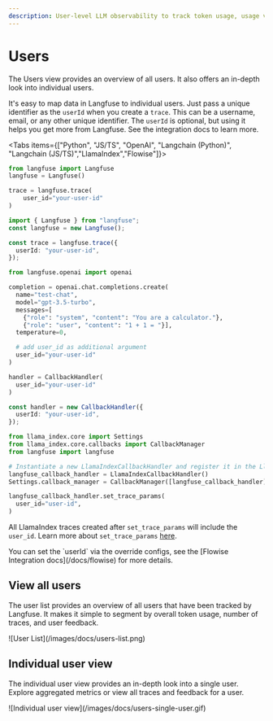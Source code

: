 ```yaml
---
description: User-level LLM observability to track token usage, usage volume and individual user feedback.
---
```


# Users

The Users view provides an overview of all users. It also offers an in-depth look into individual users.

It's easy to map data in Langfuse to individual users. Just pass a unique identifier as the `userId` when you create a `trace`. This can be a username, email, or any other unique identifier. The `userId` is optional, but using it helps you get more from Langfuse. See the integration docs to learn more.

<Tabs items={["Python", "JS/TS", "OpenAI", "Langchain (Python)", "Langchain (JS/TS)","LlamaIndex","Flowise"]}>
<Tab>

```python
from langfuse import Langfuse
langfuse = Langfuse()

trace = langfuse.trace(
    user_id="your-user-id"
)
```

</Tab>
<Tab>

```typescript
import { Langfuse } from "langfuse";
const langfuse = new Langfuse();

const trace = langfuse.trace({
  userId: "your-user-id",
});
```

</Tab>
<Tab>

```python
from langfuse.openai import openai

completion = openai.chat.completions.create(
  name="test-chat",
  model="gpt-3.5-turbo",
  messages=[
    {"role": "system", "content": "You are a calculator."},
    {"role": "user", "content": "1 + 1 = "}],
  temperature=0,

  # add user_id as additional argument
  user_id="your-user-id"
)
```

</Tab>
<Tab>

```python
handler = CallbackHandler(
  user_id="your-user-id"
)
```

</Tab>
<Tab>

```typescript
const handler = new CallbackHandler({
  userId: "your-user-id",
});
```

</Tab>

<Tab>

```python
from llama_index.core import Settings
from llama_index.core.callbacks import CallbackManager
from langfuse import langfuse

# Instantiate a new LlamaIndexCallbackHandler and register it in the LlamaIndex Settings
langfuse_callback_handler = LlamaIndexCallbackHandler()
Settings.callback_manager = CallbackManager([langfuse_callback_handler])

langfuse_callback_handler.set_trace_params(
  user_id="user-id",
)
```

All LlamaIndex traces created after `set_trace_params` will include the `user_id`. Learn more about `set_trace_params` [here](/docs/integrations/llama-index/get-started#set-trace-params).

</Tab>

<Tab>
You can set the `userId` via the override configs, see the [Flowise Integration docs](/docs/flowise) for more details.

</Tab>

</Tabs>

## View all users

The user list provides an overview of all users that have been tracked by Langfuse. It makes it simple to segment by overall token usage, number of traces, and user feedback.

<Frame>![User List](/images/docs/users-list.png)</Frame>

## Individual user view

The individual user view provides an in-depth look into a single user. Explore aggregated metrics or view all traces and feedback for a user.

<Frame>![Individual user view](/images/docs/users-single-user.gif)</Frame>
